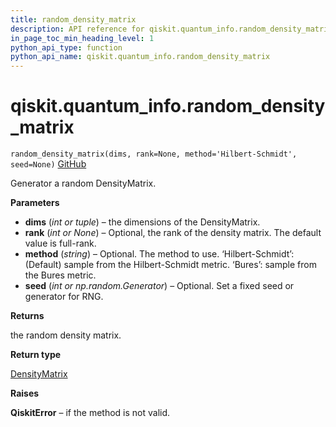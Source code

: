 ```yaml
---
title: random_density_matrix
description: API reference for qiskit.quantum_info.random_density_matrix
in_page_toc_min_heading_level: 1
python_api_type: function
python_api_name: qiskit.quantum_info.random_density_matrix
---
```


# qiskit.quantum\_info.random\_density\_matrix

<span id="qiskit.quantum_info.random_density_matrix" />

`random_density_matrix(dims, rank=None, method='Hilbert-Schmidt', seed=None)` [GitHub](https://github.com/qiskit/qiskit/tree/stable/0.17/qiskit/quantum_info/states/random.py "view source code")

Generator a random DensityMatrix.

**Parameters**

*   **dims** (*int or tuple*) – the dimensions of the DensityMatrix.
*   **rank** (*int or None*) – Optional, the rank of the density matrix. The default value is full-rank.
*   **method** (*string*) – Optional. The method to use. ‘Hilbert-Schmidt’: (Default) sample from the Hilbert-Schmidt metric. ‘Bures’: sample from the Bures metric.
*   **seed** (*int or np.random.Generator*) – Optional. Set a fixed seed or generator for RNG.

**Returns**

the random density matrix.

**Return type**

[DensityMatrix](qiskit.quantum_info.DensityMatrix "qiskit.quantum_info.DensityMatrix")

**Raises**

**QiskitError** – if the method is not valid.

